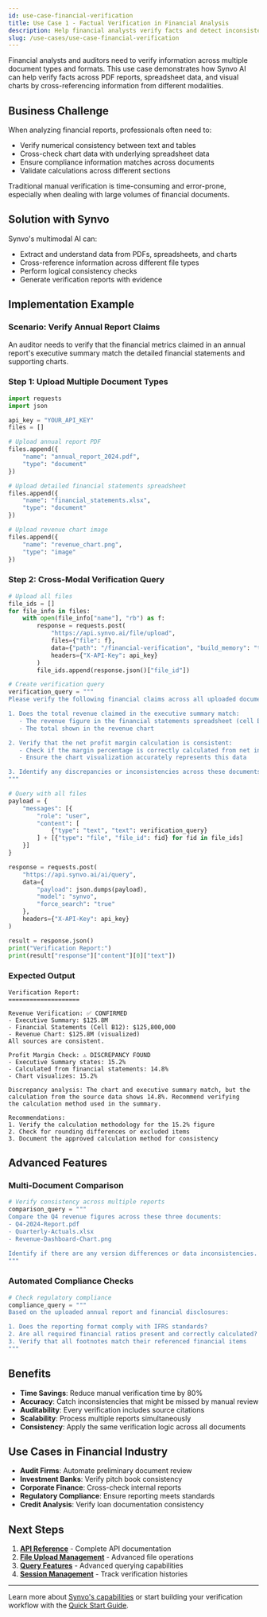```yaml
---
id: use-case-financial-verification
title: Use Case 1 - Factual Verification in Financial Analysis
description: Help financial analysts verify facts and detect inconsistencies across multimodal financial reports.
slug: /use-cases/use-case-financial-verification
---
```


Financial analysts and auditors need to verify information across multiple document types and formats. This use case demonstrates how Synvo AI can help verify facts across PDF reports, spreadsheet data, and visual charts by cross-referencing information from different modalities.

## Business Challenge

When analyzing financial reports, professionals often need to:
- Verify numerical consistency between text and tables
- Cross-check chart data with underlying spreadsheet data
- Ensure compliance information matches across documents
- Validate calculations across different sections

Traditional manual verification is time-consuming and error-prone, especially when dealing with large volumes of financial documents.

## Solution with Synvo

Synvo's multimodal AI can:
- Extract and understand data from PDFs, spreadsheets, and charts
- Cross-reference information across different file types
- Perform logical consistency checks
- Generate verification reports with evidence

## Implementation Example

### Scenario: Verify Annual Report Claims

An auditor needs to verify that the financial metrics claimed in an annual report's executive summary match the detailed financial statements and supporting charts.

### Step 1: Upload Multiple Document Types

```python
import requests
import json

api_key = "YOUR_API_KEY"
files = []

# Upload annual report PDF
files.append({
    "name": "annual_report_2024.pdf",
    "type": "document"
})

# Upload detailed financial statements spreadsheet
files.append({
    "name": "financial_statements.xlsx",
    "type": "document"
})

# Upload revenue chart image
files.append({
    "name": "revenue_chart.png",
    "type": "image"
})
```

### Step 2: Cross-Modal Verification Query

```python
# Upload all files
file_ids = []
for file_info in files:
    with open(file_info["name"], "rb") as f:
        response = requests.post(
            "https://api.synvo.ai/file/upload",
            files={"file": f},
            data={"path": "/financial-verification", "build_memory": "true"},
            headers={"X-API-Key": api_key}
        )
        file_ids.append(response.json()["file_id"])

# Create verification query
verification_query = """
Please verify the following financial claims across all uploaded documents:

1. Does the total revenue claimed in the executive summary match:
   - The revenue figure in the financial statements spreadsheet (cell B12)
   - The total shown in the revenue chart

2. Verify that the net profit margin calculation is consistent:
   - Check if the margin percentage is correctly calculated from net income and revenue
   - Ensure the chart visualization accurately represents this data

3. Identify any discrepancies or inconsistencies across these documents
"""

# Query with all files
payload = {
    "messages": [{
        "role": "user",
        "content": [
            {"type": "text", "text": verification_query}
        ] + [{"type": "file", "file_id": fid} for fid in file_ids]
    }]
}

response = requests.post(
    "https://api.synvo.ai/ai/query",
    data={
        "payload": json.dumps(payload),
        "model": "synvo",
        "force_search": "true"
    },
    headers={"X-API-Key": api_key}
)

result = response.json()
print("Verification Report:")
print(result["response"]["content"][0]["text"])
```

### Expected Output

```
Verification Report:
====================

Revenue Verification: ✅ CONFIRMED
- Executive Summary: $125.8M
- Financial Statements (Cell B12): $125,800,000
- Revenue Chart: $125.8M (visualized)
All sources are consistent.

Profit Margin Check: ⚠️ DISCREPANCY FOUND
- Executive Summary states: 15.2%
- Calculated from financial statements: 14.8%
- Chart visualizes: 15.2%

Discrepancy analysis: The chart and executive summary match, but the 
calculation from the source data shows 14.8%. Recommend verifying 
the calculation method used in the summary.

Recommendations:
1. Verify the calculation methodology for the 15.2% figure
2. Check for rounding differences or excluded items
3. Document the approved calculation method for consistency
```

## Advanced Features

### Multi-Document Comparison

```python
# Verify consistency across multiple reports
comparison_query = """
Compare the Q4 revenue figures across these three documents:
- Q4-2024-Report.pdf
- Quarterly-Actuals.xlsx  
- Revenue-Dashboard-Chart.png

Identify if there are any version differences or data inconsistencies.
"""
```

### Automated Compliance Checks

```python
# Check regulatory compliance
compliance_query = """
Based on the uploaded annual report and financial disclosures:

1. Does the reporting format comply with IFRS standards?
2. Are all required financial ratios present and correctly calculated?
3. Verify that all footnotes match their referenced financial items
"""
```

## Benefits

- **Time Savings**: Reduce manual verification time by 80%
- **Accuracy**: Catch inconsistencies that might be missed by manual review
- **Auditability**: Every verification includes source citations
- **Scalability**: Process multiple reports simultaneously
- **Consistency**: Apply the same verification logic across all documents

## Use Cases in Financial Industry

- **Audit Firms**: Automate preliminary document review
- **Investment Banks**: Verify pitch book consistency
- **Corporate Finance**: Cross-check internal reports
- **Regulatory Compliance**: Ensure reporting meets standards
- **Credit Analysis**: Verify loan documentation consistency

## Next Steps

1. **[API Reference](/docs/1.0/synvo-api/api-reference)** - Complete API documentation
2. **[File Upload Management](/docs/1.0/synvo-api/file-upload-management)** - Advanced file operations
3. **[Query Features](/docs/1.0/synvo-api/query-retrieval)** - Advanced querying capabilities
4. **[Session Management](/docs/1.0/synvo-api/history-feedback)** - Track verification histories

---

Learn more about [Synvo's capabilities](/docs/1.0/intro/overview) or start building your verification workflow with the [Quick Start Guide](/docs/1.0/quick-start).
